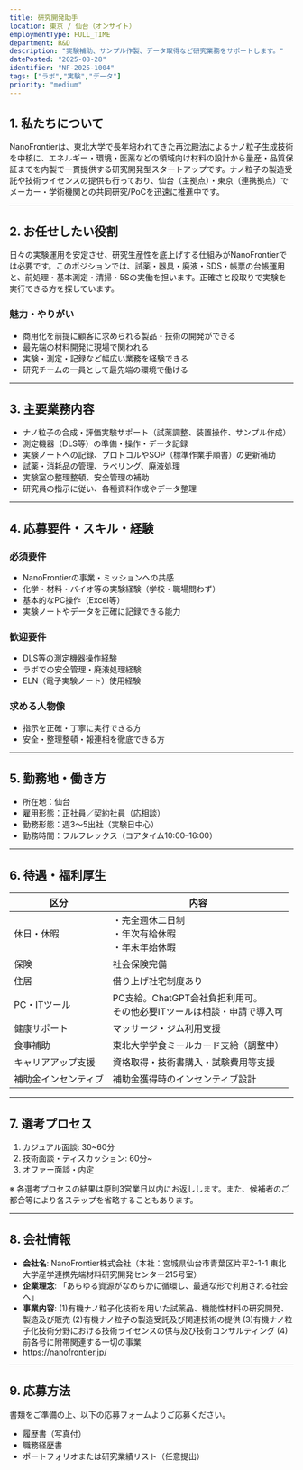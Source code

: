 ```yaml
---
title: 研究開発助手
location: 東京 / 仙台（オンサイト）
employmentType: FULL_TIME
department: R&D
description: "実験補助、サンプル作製、データ取得など研究業務をサポートします。"
datePosted: "2025-08-28"
identifier: "NF-2025-1004"
tags: ["ラボ","実験","データ"]
priority: "medium"
---
```


## 1. 私たちについて

NanoFrontierは、東北大学で長年培われてきた再沈殿法によるナノ粒子生成技術を中核に、エネルギー・環境・医薬などの領域向け材料の設計から量産・品質保証までを内製で一貫提供する研究開発型スタートアップです。ナノ粒子の製造受託や技術ライセンスの提供も行っており、仙台（主拠点）・東京（連携拠点）でメーカー・学術機関との共同研究/PoCを迅速に推進中です。

---

## 2. **お任せしたい役割**

日々の実験運用を安定させ、研究生産性を底上げする仕組みがNanoFrontierでは必要です。このポジションでは、試薬・器具・廃液・SDS・帳票の台帳運用と、前処理・基本測定・清掃・5Sの実働を担います。正確さと段取りで実験を実行できる方を探しています。

### 魅力・やりがい

- 商用化を前提に顧客に求められる製品・技術の開発ができる
- 最先端の材料開発に現場で関われる
- 実験・測定・記録など幅広い業務を経験できる
- 研究チームの一員として最先端の環境で働ける

---

## 3. 主要業務内容

- ナノ粒子の合成・評価実験サポート（試薬調整、装置操作、サンプル作成）
- 測定機器（DLS等）の準備・操作・データ記録
- 実験ノートへの記録、プロトコルやSOP（標準作業手順書）の更新補助
- 試薬・消耗品の管理、ラベリング、廃液処理
- 実験室の整理整頓、安全管理の補助
- 研究員の指示に従い、各種資料作成やデータ整理

---

## 4. 応募要件・スキル・経験

### 必須要件

- NanoFrontierの事業・ミッションへの共感
- 化学・材料・バイオ等の実験経験（学校・職場問わず）
- 基本的なPC操作（Excel等）
- 実験ノートやデータを正確に記録できる能力

### 歓迎要件

- DLS等の測定機器操作経験
- ラボでの安全管理・廃液処理経験
- ELN（電子実験ノート）使用経験

### 求める人物像

- 指示を正確・丁寧に実行できる方
- 安全・整理整頓・報連相を徹底できる方

---

## 5. 勤務地・働き方

- 所在地：仙台
- 雇用形態：正社員／契約社員（応相談）
- 勤務形態：週3～5出社（実験日中心）
- 勤務時間：フルフレックス（コアタイム10:00–16:00）

---

## 6. 待遇・福利厚生

| 区分 | 内容 |
| --- | --- |
| 休日・休暇 | ・完全週休二日制<br/>・年次有給休暇<br/>・年末年始休暇 |
| 保険 | 社会保険完備 |
| 住居 | 借り上げ社宅制度あり |
| PC・ITツール | PC支給。ChatGPT会社負担利用可。<br/>その他必要ITツールは相談・申請で導入可 |
| 健康サポート | マッサージ・ジム利用支援 |
| 食事補助 | 東北大学学食ミールカード支給（調整中） |
| キャリアアップ支援 | 資格取得・技術書購入・試験費用等支援 |
| 補助金インセンティブ | 補助金獲得時のインセンティブ設計 |

---

## 7. 選考プロセス

1. カジュアル面談: 30~60分
2. 技術面談・ディスカッション: 60分~
3. オファー面談・内定

※ 各選考プロセスの結果は原則3営業日以内にお返しします。また、候補者のご都合等により各ステップを省略することもあります。

---

## 8. 会社情報

- **会社名**: NanoFrontier株式会社（本社：宮城県仙台市青葉区片平2-1-1 東北大学産学連携先端材料研究開発センター215号室）
- **企業理念**: 「あらゆる資源がなめらかに循環し、最適な形で利用される社会へ」
- **事業内容**: 
  (1)有機ナノ粒子化技術を用いた試薬品、機能性材料の研究開発、製造及び販売
  (2)有機ナノ粒子の製造受託及び関連技術の提供
  (3)有機ナノ粒子化技術分野における技術ライセンスの供与及び技術コンサルティング
  (4)前各号に附帯関連する一切の事業
- https://nanofrontier.jp/

---

## 9. 応募方法

書類をご準備の上、以下の応募フォームよりご応募ください。

- 履歴書（写真付）
- 職務経歴書
- ポートフォリオまたは研究業績リスト（任意提出）


